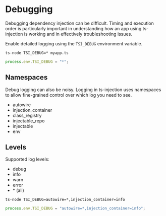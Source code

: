 # Debugging

Debugging dependency injection can be difficult. Timing and execution order is
particularly important in understanding how an app using ts-injection is working
and in effectively troubleshooting issues.

Enable detailed logging using the `TSI_DEBUG` environment variable.

```shell
ts-node TSI_DEBUG=* myapp.ts
```

```typescript
process.env.TSI_DEBUG = "*";
```

## Namespaces

Debug logging can also be noisy. Logging in ts-injection uses namespaces to allow
fine-grained control over which log you need to see.

- autowire
- injection_container
- class_registry
- injectable_repo
- injectable
- env

## Levels

Supported log levels:

- debug
- info
- warn
- error
- \* (all)

```shell
ts-node TSI_DEBUG=autowire=*,injection_container=info
```

```typescript
process.env.TSI_DEBUG = "autowire=*,injection_container=info";
```

